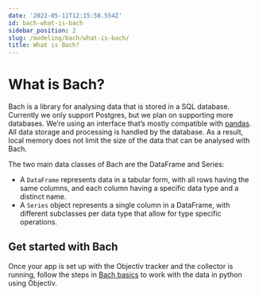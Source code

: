 ```yaml
---
date: '2022-05-11T12:15:58.554Z'
id: bach-what-is-bach
sidebar_position: 2
slug: /modeling/bach/what-is-bach/
title: What is Bach?
---
```


# What is Bach?

Bach is a library for analysing data that is stored in a SQL database. Currently we only support Postgres,
but we plan on supporting more databases. We’re using an interface that’s mostly compatible with [pandas](https://pandas.pydata.org/docs/reference/index.html). All data storage and
processing is handled by the database. As a result, local memory does not limit the size of the data that
can be analysed with Bach.

The two main data classes of Bach are the DataFrame and Series:

* A `DataFrame` represents data in a tabular form, with all rows having the same
columns, and each column having a specific data type and a distinct name.
* A `Series` object represents a single column in a DataFrame, with
different subclasses per data type that allow for type specific operations.

## Get started with Bach

Once your app is set up with the Objectiv tracker and the collector is running, follow the steps in
[Bach basics](/modeling/bach/examples.mdx) to work with the data in python using Objectiv.
